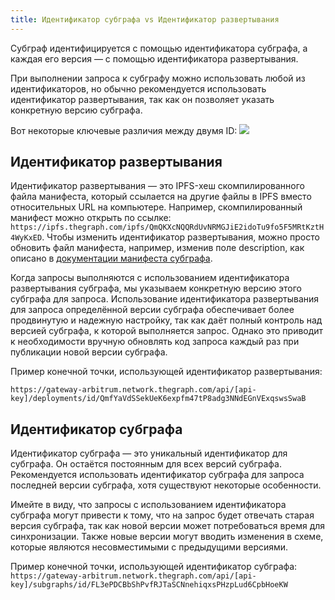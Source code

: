 ```yaml
---
title: Идентификатор субграфа vs Идентификатор развертывания
---
```


Субграф идентифицируется с помощью идентификатора субграфа, а каждая его версия — с помощью идентификатора развертывания.

При выполнении запроса к субграфу можно использовать любой из идентификаторов, но обычно рекомендуется использовать идентификатор развертывания, так как он позволяет указать конкретную версию субграфа.

Вот некоторые ключевые различия между двумя ID: ![](/img/subgraph-id-vs-deployment-id.png)

## Идентификатор развертывания

Идентификатор развертывания — это IPFS-хеш скомпилированного файла манифеста, который ссылается на другие файлы в IPFS вместо относительных URL на компьютере. Например, скомпилированный манифест можно открыть по ссылке: `https://ipfs.thegraph.com/ipfs/QmQKXcNQQRdUvNRMGJiE2idoTu9fo5F5MRtKztH4WyKxED`. Чтобы изменить идентификатор развертывания, можно просто обновить файл манифеста, например, изменив поле description, как описано в [документации манифеста субграфа](https://github.com/graphprotocol/graph-node/blob/master/docs/subgraph-manifest.md#13-top-level-api).

Когда запросы выполняются с использованием идентификатора развертывания субграфа, мы указываем конкретную версию этого субграфа для запроса. Использование идентификатора развертывания для запроса определённой версии субграфа обеспечивает более продвинутую и надежную настройку, так как даёт полный контроль над версией субграфа, к которой выполняется запрос. Однако это приводит к необходимости вручную обновлять код запроса каждый раз при публикации новой версии субграфа.

Пример конечной точки, использующей идентификатор развертывания:

`https://gateway-arbitrum.network.thegraph.com/api/[api-key]/deployments/id/QmfYaVdSSekUeK6expfm47tP8adg3NNdEGnVExqswsSwaB`

## Идентификатор субграфа

Идентификатор субграфа — это уникальный идентификатор для субграфа. Он остаётся постоянным для всех версий субграфа. Рекомендуется использовать идентификатор субграфа для запроса последней версии субграфа, хотя существуют некоторые особенности.

Имейте в виду, что запросы с использованием идентификатора субграфа могут привести к тому, что на запрос будет отвечать старая версия субграфа, так как новой версии может потребоваться время для синхронизации. Также новые версии могут вводить изменения в схеме, которые являются несовместимыми с предыдущими версиями.

Пример конечной точки, использующей идентификатор субграфа: `https://gateway-arbitrum.network.thegraph.com/api/[api-key]/subgraphs/id/FL3ePDCBbShPvfRJTaSCNnehiqxsPHzpLud6CpbHoeKW`
